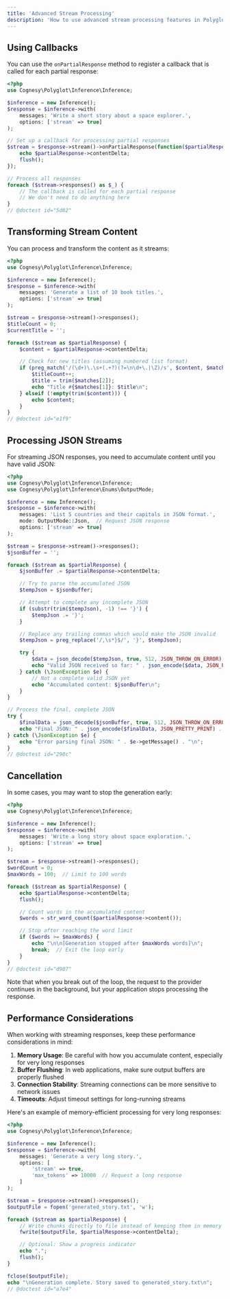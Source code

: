 ```yaml
---
title: 'Advanced Stream Processing'
description: 'How to use advanced stream processing features in Polyglot'
---
```


## Using Callbacks

You can use the `onPartialResponse` method to register a callback that is called for each partial response:

```php
<?php
use Cognesy\Polyglot\Inference\Inference;

$inference = new Inference();
$response = $inference->with(
    messages: 'Write a short story about a space explorer.',
    options: ['stream' => true]
);

// Set up a callback for processing partial responses
$stream = $response->stream()->onPartialResponse(function($partialResponse) {
    echo $partialResponse->contentDelta;
    flush();
});

// Process all responses
foreach ($stream->responses() as $_) {
    // The callback is called for each partial response
    // We don't need to do anything here
}
// @doctest id="5d02"
```


## Transforming Stream Content

You can process and transform the content as it streams:

```php
<?php
use Cognesy\Polyglot\Inference\Inference;

$inference = new Inference();
$response = $inference->with(
    messages: 'Generate a list of 10 book titles.',
    options: ['stream' => true]
);

$stream = $response->stream()->responses();
$titleCount = 0;
$currentTitle = '';

foreach ($stream as $partialResponse) {
    $content = $partialResponse->contentDelta;

    // Check for new titles (assuming numbered list format)
    if (preg_match('/(\d+)\.\s+(.+?)(?=\n\d+\.|\Z)/s', $content, $matches)) {
        $titleCount++;
        $title = trim($matches[2]);
        echo "Title #{$matches[1]}: $title\n";
    } elseif (!empty(trim($content))) {
        echo $content;
    }
}
// @doctest id="e1f9"
```


## Processing JSON Streams

For streaming JSON responses, you need to accumulate content until you have valid JSON:

```php
<?php
use Cognesy\Polyglot\Inference\Inference;
use Cognesy\Polyglot\Inference\Enums\OutputMode;

$inference = new Inference();
$response = $inference->with(
    messages: 'List 5 countries and their capitals in JSON format.',
    mode: OutputMode::Json,  // Request JSON response
    options: ['stream' => true]
);

$stream = $response->stream()->responses();
$jsonBuffer = '';

foreach ($stream as $partialResponse) {
    $jsonBuffer .= $partialResponse->contentDelta;

    // Try to parse the accumulated JSON
    $tempJson = $jsonBuffer;

    // Attempt to complete any incomplete JSON
    if (substr(trim($tempJson), -1) !== '}') {
        $tempJson .= '}';
    }

    // Replace any trailing commas which would make the JSON invalid
    $tempJson = preg_replace('/,\s*}$/', '}', $tempJson);

    try {
        $data = json_decode($tempJson, true, 512, JSON_THROW_ON_ERROR);
        echo "Valid JSON received so far: " . json_encode($data, JSON_PRETTY_PRINT) . "\n";
    } catch (\JsonException $e) {
        // Not a complete valid JSON yet
        echo "Accumulated content: $jsonBuffer\n";
    }
}

// Process the final, complete JSON
try {
    $finalData = json_decode($jsonBuffer, true, 512, JSON_THROW_ON_ERROR);
    echo "Final JSON: " . json_encode($finalData, JSON_PRETTY_PRINT) . "\n";
} catch (\JsonException $e) {
    echo "Error parsing final JSON: " . $e->getMessage() . "\n";
}
// @doctest id="298c"
```



## Cancellation

In some cases, you may want to stop the generation early:

```php
<?php
use Cognesy\Polyglot\Inference\Inference;

$inference = new Inference();
$response = $inference->with(
    messages: 'Write a long story about space exploration.',
    options: ['stream' => true]
);

$stream = $response->stream()->responses();
$wordCount = 0;
$maxWords = 100;  // Limit to 100 words

foreach ($stream as $partialResponse) {
    echo $partialResponse->contentDelta;
    flush();

    // Count words in the accumulated content
    $words = str_word_count($partialResponse->content());

    // Stop after reaching the word limit
    if ($words >= $maxWords) {
        echo "\n\n[Generation stopped after $maxWords words]\n";
        break;  // Exit the loop early
    }
}
// @doctest id="d907"
```

Note that when you break out of the loop, the request to the provider continues in the background, but your application stops processing the response.





## Performance Considerations

When working with streaming responses, keep these performance considerations in mind:

1. **Memory Usage**: Be careful with how you accumulate content, especially for very long responses
2. **Buffer Flushing**: In web applications, make sure output buffers are properly flushed
3. **Connection Stability**: Streaming connections can be more sensitive to network issues
4. **Timeouts**: Adjust timeout settings for long-running streams

Here's an example of memory-efficient processing for very long responses:

```php
<?php
use Cognesy\Polyglot\Inference\Inference;

$inference = new Inference();
$response = $inference->with(
    messages: 'Generate a very long story.',
    options: [
        'stream' => true,
        'max_tokens' => 10000  // Request a long response
    ]
);

$stream = $response->stream()->responses();
$outputFile = fopen('generated_story.txt', 'w');

foreach ($stream as $partialResponse) {
    // Write chunks directly to file instead of keeping them in memory
    fwrite($outputFile, $partialResponse->contentDelta);

    // Optional: Show a progress indicator
    echo ".";
    flush();
}

fclose($outputFile);
echo "\nGeneration complete. Story saved to generated_story.txt\n";
// @doctest id="a7e4"
```
